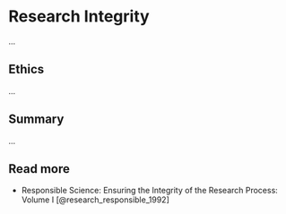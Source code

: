 # Research Integrity {#integrity}

...

## Ethics {#ethics}

...

## Summary

...

## Read more

- Responsible Science: Ensuring the Integrity of the Research Process: Volume I [@research_responsible_1992]
